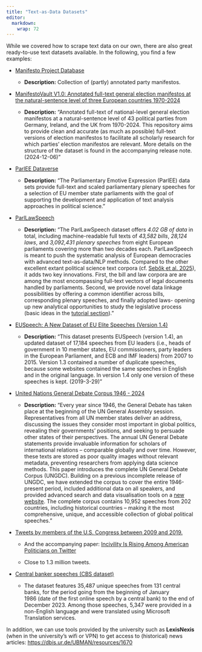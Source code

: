 ```yaml
---
title: "Text-as-Data Datasets"
editor: 
  markdown: 
    wrap: 72
---
```


While we covered how to scrape text data on our own, there are also
great ready-to-use text datasets available. In the following, you find a
few examples:

-   [Manifesto Project Database](https://manifesto-project.wzb.eu/)

    -   **Description:** Collection of (partly) annotated party
        manifestos.

-   [ManifestoVault V1.0: Annotated full-text general election
    manifestos at the natural-sentence level of three European countries
    1970-2024](https://dataverse.nl/dataset.xhtml?persistentId=doi:10.34894/VKQSPO)

    -   **Description:** "Annotated full-text of national-level general
        election manifestos at a natural-sentence level of 43 political
        parties from Germany, Ireland, and the UK from 1970-2024. This
        repository aims to provide clean and accurate (as much as
        possible) full-text versions of election manifestos to
        facilitate all scholarly research for which parties’ election
        manifestos are relevant. More details on the structure of the
        dataset is found in the accompanying release note. (2024-12-06)"

```{=html}
<!-- -->
```
-   [ParlEE Dataverse](https://dataverse.harvard.edu/dataverse/ParlEE)

    -   **Description:** "The Parliamentary Emotive Expression (ParlEE)
        data sets provide full-text and scaled parliamentary plenary
        speeches for a selection of EU member state parliaments with the
        goal of supporting the development and application of text
        analysis approaches in political science."

-   [ParlLawSpeech](https://parllawspeech.org/data/)

    -   **Description:** "The ParlLawSpeech dataset offers *4.02 GB of
        data* in total, including machine-readable full texts of *43,582
        bills*, *28,124 laws*, and *3,092,431 plenary speeches* from
        eight European parliaments covering more than two decades each.
        ParlLawSpeech is meant to push the systematic analysis of
        European democracies with advanced text-as-data/NLP methods.
        Compared to the other excellent extant political science text
        corpora (cf. [Sebők et al.
        2025](https://doi.org/10.1177/01925121231199904)), it adds two
        key innovations. First, the bill and law corpora are are among
        the most encompassing full-text vectors of legal documents
        handled by parliaments. Second, we provide novel data linkage
        possibilities by offering a common identifier across bills,
        corresponding plenary speeches, and finally adopted laws-
        opening up new analytical opportunities to study the legislative
        process (basic ideas in the [tutorial
        section](https://parllawspeech.org/tutorials/))."

-   [EUSpeech: A New Dataset of EU Elite Speeches (Version
    1.4)](https://dataverse.harvard.edu/dataset.xhtml?persistentId=doi:10.7910/DVN/GKABNU)

    -   **Description:** "This dataset presents EUSpeech (version 1.4),
        an updated dataset of 17,184 speeches from EU leaders (i.e.,
        heads of government in 10 member states, EU commissioners, party
        leaders in the European Parliament, and ECB and IMF leaders)
        from 2007 to 2015. Version 1.3 contained a number of duplicate
        speeches, because some websites contained the same speeches in
        English and in the original language. In version 1.4 only one
        version of these speeches is kept. (2019-3-29)"

```{=html}
<!-- -->
```
-   [United Nations General Debate Corpus 1946 -
    2024](https://dataverse.harvard.edu/dataset.xhtml?persistentId=doi:10.7910/DVN/0TJX8Y)

    -   **Description:** "Every year since 1946, the General Debate has
        taken place at the beginning of the UN General Assembly session.
        Representatives from all UN member states deliver an address,
        discussing the issues they consider most important in global
        politics, revealing their governments’ positions, and seeking to
        persuade other states of their perspectives. The annual UN
        General Debate statements provide invaluable information for
        scholars of international relations – comparable globally and
        over time. However, these texts are stored as poor quality
        images without relevant metadata, preventing researchers from
        applying data science methods. This paper introduces the
        complete UN General Debate Corpus (UNGDC). Building on a
        previous incomplete release of UNGDC, we have extended the
        corpus to cover the entire 1946-present period, included
        additional data on all speakers, and provided advanced search
        and data visualisation tools on a [new
        website](https://www.ungdc.bham.ac.uk/). The complete corpus
        contains 10,952 speeches from 202 countries, including
        historical countries – making it the most comprehensive, unique,
        and accessible collection of global political speeches."

-   [Tweets by members of the U.S. Congress between 2009 and
    2019.](https://osf.io/pvb6d)

    -   And the accompanying paper: [Incivility Is Rising Among American
        Politicians on
        Twitter](https://journals.sagepub.com/doi/10.1177/19485506221083811)

    -   Close to 1.3 million tweets.

-   [Central banker speeches (CBS dataset)](https://cbspeeches.com/)

    -   The dataset features 35,487 unique speeches from 131 central
        banks, for the period going from the beginning of January
        1986 (date of the first online speech by a central bank) to the
        end of December 2023. Among those speeches, 5,347 were provided
        in a non-English language and were translated using Microsoft
        Translation services.

In addition, we can use tools provided by the university such as
**LexisNexis** (when in the university's wifi or VPN) to get access to
(historical) news articles: <https://dbis.ur.de/UBMAN/resources/1670>
